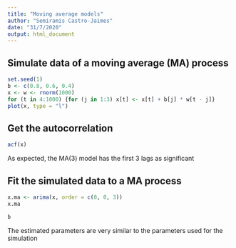 ```yaml
---
title: "Moving average models"
author: "Semiramis Castro-Jaimes"
date: "31/7/2020"
output: html_document
---
```


## Simulate data of a moving average (MA) process
```r
set.seed(1)
b <- c(0.8, 0.6, 0.4)
x <- w <- rnorm(1000)
for (t in 4:1000) {for (j in 1:3) x[t] <- x[t] + b[j] * w[t - j]}
plot(x, type = "l")
```
## Get the autocorrelation
```r
acf(x)
```
As expected, the MA(3) model has the first 3 lags as significant


## Fit the simulated data to a MA process
```r
x.ma <- arima(x, order = c(0, 0, 3))
x.ma
```

```r
b
```
The estimated parameters are very similar to the parameters used for the simulation

